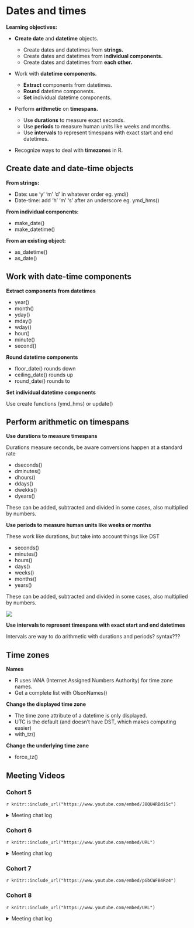# Dates and times

**Learning objectives:**

-   **Create date** and **datetime** objects.

    -   Create dates and datetimes from **strings.**
    -   Create dates and datetimes from **individual components.**
    -   Create dates and datetimes from **each other.**

-   Work with **datetime components.**

    -   **Extract** components from datetimes.
    -   **Round** datetime components.
    -   **Set** individual datetime components.

-   Perform **arithmetic** on **timespans.**

    -   Use **durations** to measure exact seconds.
    -   Use **periods** to measure human units like weeks and months.
    -   Use **intervals** to represent timespans with exact start and end datetimes.

-   Recognize ways to deal with **timezones** in R.

## Create date and date-time objects

**From strings:**

-   Date: use 'y' 'm' 'd' in whatever order eg. ymd()
-   Date-time: add 'h' 'm' 's' after an underscore eg. ymd_hms()

**From individual components:**

-   make_date()
-   make_datetime()

**From an existing object:**

-   as_datetime()
-   as_date()

## Work with date-time components

**Extract components from datetimes**

-   year()
-   month()
-   yday()
-   mday()
-   wday()
-   hour()
-   minute()
-   second()

**Round datetime components**

-   floor_date() rounds down
-   ceiling_date() rounds up
-   round_date() rounds to

**Set individual datetime components**

Use create functions (ymd_hms) or update()

## Perform arithmetic on timespans

**Use durations to measure timespans**

Durations measure seconds, be aware conversions happen at a standard rate

-   dseconds()
-   dminutes()
-   dhours()
-   ddays()
-   dwekks()
-   dyears()

These can be added, subtracted and divided in some cases, also multiplied by numbers.

**Use periods to measure human units like weeks or months**

These work like durations, but take into account things like DST

-   seconds()
-   minutes()
-   hours()
-   days()
-   weeks()
-   months()
-   years()

These can be added, subtracted and divided in some cases, also multiplied by numbers.

![](https://d33wubrfki0l68.cloudfront.net/0020136325ea844476bc61eb7e95d2ac5aeebf00/893e9/diagrams/datetimes-arithmetic.png)

**Use intervals to represent timespans with exact start and end datetimes**

Intervals are way to do arithmetic with durations and periods? syntax???

## Time zones

**Names**

-   R uses IANA (Internet Assigned Numbers Authority) for time zone names.
-   Get a complete list with OlsonNames()

**Change the displayed time zone**

-   The time zone attribute of a datetime is only displayed.
-   UTC is the default (and doesn't have DST, which makes computing easier)
-   with_tz()

**Change the underlying time zone**

-   force_tz()

## Meeting Videos

### Cohort 5

`r knitr::include_url("https://www.youtube.com/embed/J8QU4RBdi5c")`

<details>
  <summary> Meeting chat log </summary>
  
```
00:17:21	Sandra Muroy:	Hi Lucus!
00:17:52	lucus w:	Hi Sandra
00:27:34	Ryan Metcalf:	The “Visual Markdown Editor” icon Becki mentioned is intended to provide a similar experience to Jupyter Notebooks.
00:41:39	Federica Gazzelloni:	round_date:: https://lubridate.tidyverse.org/reference/round_date.html
00:51:22	lucus w:	Dates and time are HARD
00:51:40	Sandra Muroy:	agree!
00:52:21	Ryan Metcalf:	For a list of timezone abbreviations in R, run `OlsonNames(tzdir = NULL)`
00:53:16	Sandra Muroy:	thanks Ryan!
00:58:51	Ryan Metcalf:	I learned a trick from Federica….for syntax questions, use “?`<the character in question>`” Note the back ticks to highlight the sequence of character.
01:06:13	lucus w:	“?” -- aka “what the”
01:07:42	Federica Gazzelloni:	?`%--%`
01:08:42	Federica Gazzelloni:	start %--% end
01:10:08	Becki R. (she/her):	Thanks, Federica! The easiest answer is the best.
01:10:54	lucus w:	In healthcare there’s a tendency to deidentify date time objects as it’s considered patient identified information. Masking those date time randomly is a huge challenge
01:11:19	Sandra Muroy:	interesting
01:13:57	Sandra Muroy:	happy holidays everyone!
```
</details>

### Cohort 6

`r knitr::include_url("https://www.youtube.com/embed/URL")`

<details>
  <summary> Meeting chat log </summary>
  
```
LOG
```
</details>


### Cohort 7

`r knitr::include_url("https://www.youtube.com/embed/pGbCWFB4Rz4")`


### Cohort 8

`r knitr::include_url("https://www.youtube.com/embed/URL")`

<details>
<summary> Meeting chat log </summary>

```
LOG
```
</details>
